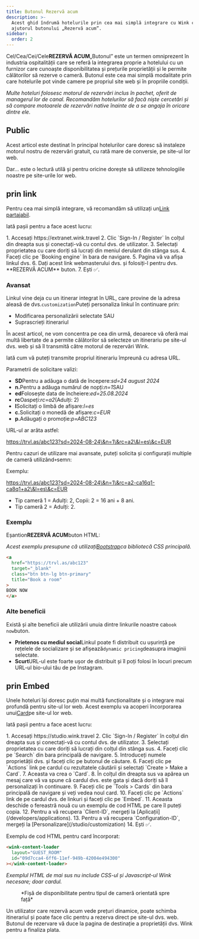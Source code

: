 ```yaml
---
title: Butonul Rezervă acum
description: >-
  Acest ghid îndrumă hotelurile prin cea mai simplă integrare cu Wink cu
  ajutorul butonului „Rezervă acum”.
sidebar:
  order: 2
---
```


Cel/Cea/Cei/Cele**REZERVĂ ACUM**„Butonul” este un termen omniprezent în industria ospitalității care se referă la integrarea proprie a hotelului cu un furnizor care cunoaște disponibilitatea și prețurile proprietății și le permite călătorilor să rezerve o cameră. Butonul este cea mai simplă modalitate prin care hotelurile pot vinde camere pe propriul site web și în propriile condiții.

*Multe hoteluri folosesc motorul de rezervări inclus în pachet, oferit de managerul lor de canal. Recomandăm hotelurilor să facă niște cercetări și să compare motoarele de rezervări native înainte de a se angaja în oricare dintre ele.*

## Public

Acest articol este destinat în principal hotelurilor care doresc să instaleze motorul nostru de rezervări gratuit, cu rată mare de conversie, pe site-ul lor web.

Dar... este o lectură utilă și pentru oricine dorește să utilizeze tehnologiile noastre pe site-urile lor web.

## prin link

Pentru cea mai simplă integrare, vă recomandăm să utilizați un[Link partajabil](/studio/shareable-links).

Iată pașii pentru a face acest lucru:

<Steps>
  1. Accesați https://extranet.wink.travel
  2. Clic `Sign-In / Register` în colțul din dreapta sus și conectați-vă cu contul dvs. de utilizator.
  3. Selectați proprietatea cu care doriți să lucrați din meniul derulant din stânga sus.
  4. Faceți clic pe `Booking engine` în bara de navigare.
  5. Pagina vă va afișa linkul dvs.
  6. Dați acest link webmasterului dvs. și folosiți-l pentru dvs. **REZERVĂ ACUM** buton.
  7. Ești ✅.
</Steps>


### Avansat

Linkul vine deja cu un itinerar integrat în URL, care provine de la adresa aleasă de dvs.`customization`Puteți personaliza linkul în continuare prin:

* Modificarea personalizării selectate SAU
* Suprascrieți itinerariul

În acest articol, ne vom concentra pe cea din urmă, deoarece vă oferă mai multă libertate de a permite călătorilor să selecteze un itinerariu pe site-ul dvs. web și să îl transmită către motorul de rezervări Wink.

Iată cum vă puteți transmite propriul itinerariu împreună cu adresa URL.

Parametrii de solicitare valizi:

* **SD**Pentru a adăuga o dată de începere:*sd=24 august 2024*
* **n.**&#x50;entru a adăuga numărul de nopți:*n=1*SAU
* **ed**Folosește data de încheiere:*ed=25.08.2024*
* **rc**Oaspeți:*rc=a2*(Adulți: 2)
* **l**Solicitați o limbă de afișare:*l=es*
* **c.**&#x53;olicitați o monedă de afișare:*c=EUR*
* **p.**&#x41;dăugați o promoție:*p=ABC123*

URL-ul ar arăta astfel:

https://trvl.as/abc123?sd=2024-08-24\&n=1\&rc=a2\&l=es\&c=EUR

Pentru cazuri de utilizare mai avansate, puteți solicita și configurații multiple de cameră utilizând`+`semn:

Exemplu:

https://trvl.as/abc123?sd=2024-08-24\&n=1\&rc=a2-ca16q1-ca8q1+a2\&l=es\&c=EUR

* Tip cameră 1 = Adulți: 2, Copii: 2 = 16 ani + 8 ani.
* Tip cameră 2 = Adulți: 2.

### Exemplu

Eșantion**REZERVĂ ACUM**buton HTML:

*Acest exemplu presupune că utilizați[Bootstrap](https://getbootstrap.com)ca bibliotecă CSS principală.*

```html
<a
  href="https://trvl.as/abc123"
  target="_blank"
  class="btn btn-lg btn-primary"
  title="Book a room"
>
BOOK NOW
</a>
```

### Alte beneficii

Există și alte beneficii ale utilizării unuia dintre linkurile noastre ca`book now`buton.

* **Prietenos cu mediul social**Linkul poate fi distribuit cu ușurință pe rețelele de socializare și se afișează`dynamic pricing`deasupra imaginii selectate.
* **Scurt**URL-ul este foarte ușor de distribuit și îl poți folosi în locuri precum URL-ul bio-ului tău de pe Instagram.

## prin Embed

Unele hoteluri își doresc puțin mai multă funcționalitate și o integrare mai profundă pentru site-ul lor web. Acest exemplu va acoperi încorporarea unui[Card](/studio/cards)pe site-ul lor web.

Iată pașii pentru a face acest lucru:

<Steps>
  1. Accesați https://studio.wink.travel
  2. Clic `Sign-In / Register` în colțul din dreapta sus și conectați-vă cu contul dvs. de utilizator.
  3. Selectați proprietatea cu care doriți să lucrați din colțul din stânga sus.
  4. Faceți clic pe `Search` din bara principală de navigare.
  5. Introduceți numele proprietății dvs. și faceți clic pe butonul de căutare.
  6. Faceți clic pe `Actions` link pe cardul cu rezultatele căutării și selectați `Create > Make a Card`.
  7. Aceasta va crea o `Card`.
  8. În colțul din dreapta sus va apărea un mesaj care vă va spune că cardul dvs. este gata și dacă doriți să îl personalizați în continuare.
  9. Faceți clic pe `Tools > Cards` din bara principală de navigare și veți vedea noul card.
  10. Faceți clic pe `Actions` link de pe cardul dvs. de linkuri și faceți clic pe `Embed`.
  11. Aceasta deschide o fereastră nouă cu un exemplu de cod HTML pe care îl puteți copia.
  12. Pentru a vă recupera `Client-ID`, mergeți la [Aplicații](/developers/applications).
  13. Pentru a vă recupera `Configuration-ID`, mergeți la [Personalizare](/studio/customization)
  14. Ești ✅.
</Steps>


Exemplu de cod HTML pentru card încorporat:

```html
<wink-content-loader
  layout="GUEST_ROOM"
  id="09d7cca4-6ff6-11ef-949b-42004e494300"
></wink-content-loader>
```

*Exemplul HTML de mai sus nu include CSS-ul și Javascript-ul Wink necesare; doar cardul.*

<figure>
  <CloudinaryImage width="350" height="829" resize="scale" quality="best" alt="Previzualizare card" src="academy/card-example" errorImage="noimage_opaque_nyrtl0.png" />

  <figcaption>*Fișă de disponibilitate pentru tipul de cameră orientată spre față*</figcaption>
</figure>


Un utilizator care rezervă acum vede prețuri dinamice, poate schimba itinerariul și poate face clic pentru a rezerva direct pe site-ul dvs. web. Butonul de rezervare vă duce la pagina de destinație a proprietății dvs. Wink pentru a finaliza plata.

